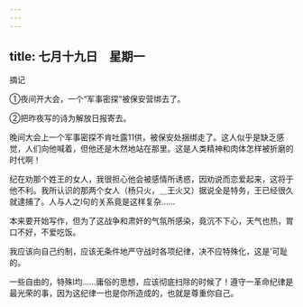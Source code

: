 ```yaml
---
---
---
```

title: 七月十九日　星期一
---




摘记

①夜间开大会，一个“军事密探”被保安营绑去了。

②把昨夜写的诗为解放日报寄去。

晚间大会上一个军事密探不肯吐露11供，被保安处捆绑走了。这人似乎是缺乏感觉，人们向他喊着，但他还是木然地站在那里。这是人类精神和肉体怎样被折磨的时代啊！

纪在劝那个姓王的女人，我很担心他会被感情所诱惑，因劝说而恋爱起来，这将于他不利。我所认识的那两个女人（杨只火，＿王火又）据说全是特务，王已经很久就逮捕了。人与人之l句的关系竟是这样复杂……

本来要开始写作，但为了这战争和肃奸的气氛所感染，竟沉不下心，天气也热，胃口不好，不爱吃饭。

我应该向自己约制，应该无条件地严守战时各项纪律，决不应特殊化，这是’可耻的。

一些自由的，特殊l均……庸俗的思想，应该彻底扫除的时候了！遵守一革命纪律是最光荣的事，因为这纪律一也是你所造成的，也就是尊重你自己。